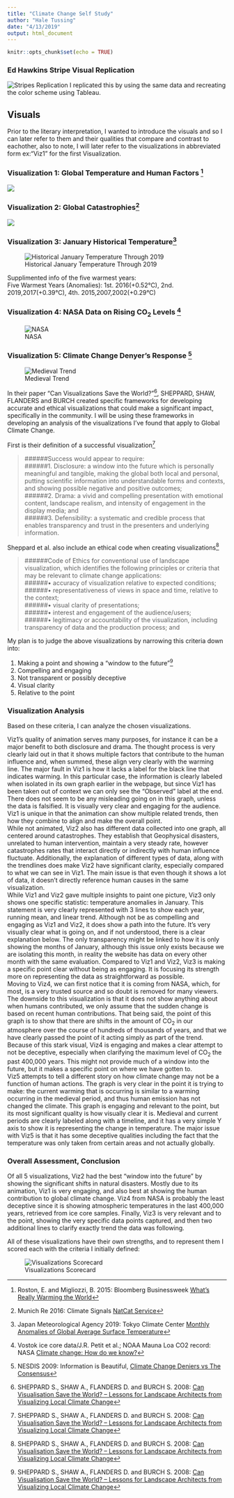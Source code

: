 ```yaml
---
title: "Climate Change Self Study"
author: "Hale Tussing"
date: "4/13/2019"
output: html_document
---
```


```r
knitr::opts_chunk$set(echo = TRUE)
```

### Ed Hawkins Stripe Visual Replication
![Stripes Replication](Ed Hawkins Stripes Replication.png)
I replicated this by using the same data and recreating the color scheme using Tableau.



## Visuals

Prior to the literary interpretation, I wanted to introduce the visuals and so I can later refer to them and their qualities that compare and contrast to eachother, also to note, I will later refer to the visualizations in abbreviated form ex:"Viz1" for the first Visualization.


### Visualization 1: Global Temperature and Human Factors [^1]
![](HF vs GT.gif)



### Visualization 2: Global Catastrophies[^2]

![](Natural Catastrophies.png)

### Visualization 3: January Historical Temperature[^3]

![Historical January Temperature Through 2019](Jan Temp History.png)

Supplimented info of the five warmest years:<br>
Five Warmest Years (Anomalies): 1st. 2016(+0.52°C), 2nd. 2019,2017(+0.39°C), 4th. 2015,2007,2002(+0.29°C)


### Visualization 4: NASA Data on Rising CO<sub>2</sub> Levels [^4]

![NASA](NASA RISING TEMP.png)


### Visualization 5: Climate Change Denyer's Response [^5]

![Medieval Trend](Medieval Trend.png)



In their paper "Can Visualizations Save the World?"[^6], SHEPPARD, SHAW, FLANDERS and BURCH created specific frameworks for developing accurate and ethical visualizations that could make a significant impact, specifically in the community. I will be using these frameworks in developing an analysis of the visualizations I've found that apply to Global Climate Change.

First is their definition of a successful visualization[^6]

>######Success would appear to require: <br>
>######1. Disclosure: a window into the future which is personally meaningful and tangible, making the global both local and personal, putting scientific information into understandable forms and contexts, and showing possible negative and positive outcomes;<br>
>######2. Drama: a vivid and compelling presentation with emotional content, landscape realism, and intensity of engagement in the display media; and <br>
>######3. Defensibility: a systematic and credible process that enables transparency and trust in the presenters and underlying information. 

Sheppard et al. also include an ethical code when creating visualizations[^6]

>######Code of Ethics for conventional use of landscape visualization, which identifies the following principles or criteria that may be relevant to climate change applications:<br>
######• accuracy of visualization relative to expected conditions; <br>
######• representativeness of views in space and time, relative to the context; <br>
######• visual clarity of presentations; <br>
######• interest and engagement of the audience/users; <br>
######• legitimacy or accountability of the visualization, including transparency of data and the production process; and <br>


My plan is to judge the above visualizations by narrowing this criteria down into:
<ol>
<li> Making a point and showing a "window to the future"[^6]
<li> Compelling and engaging
<li> Not transparent or possibly deceptive
<li> Visual clarity
<li> Relative to the point
</ol>

### Visualization Analysis

Based on these criteria, I can analyze the chosen visualizations.

Viz1's quality of animation serves many purposes, for instance it can be a major benefit to both disclosure and drama. The thought process is very clearly laid out in that it shows multiple factors that contribute to the human influence and, when summed, these align very clearly with the warming line. The major fault in Viz1 is how it lacks a label for the black line that indicates warming. In this particular case, the information is clearly labeled when isolated in its own graph earlier in the webpage, but since Viz1 has been taken out of context we can only see the "Observed" label at the end. There does not seem to be any misleading going on in this graph, unless the data is falsified. It is visually very clear and engaging for the audience. Viz1 is unique in that the animation can show multiple related trends, then how they combine to align and make the overall point.
<br>While not animated, Viz2 also has different data collected into one graph, all centered around catastrophes. They establish that Geophysical disasters, unrelated to human intervention, maintain a very steady rate, however catastrophes rates that interact directly or indirectly with human influence fluctuate. Additionally, the explanation of different types of data, along with the trendlines does make Viz2 have significant clarity, especially compared to what we can see in Viz1. The main issue is that even though it shows a lot of data, it doesn’t directly reference human causes in the same visualization.<br>
While Viz1 and Viz2 gave multiple insights to paint one picture, Viz3 only shows one specific statistic: temperature anomalies in January. This statement is very clearly represented with 3 lines to show each year, running mean, and linear trend. Although not be as compelling and engaging as Viz1 and Viz2, it does show a path into the future. It’s very visually clear what is going on, and if not understood, there is a clear explanation below. The only transparency might be linked to how it is only showing the months of January, although this issue only exists because we are isolating this month, in reality the website has data on every other month with the same evaluation. Compared to Viz1 and Viz2, Viz3 is making a specific point clear without being as engaging. It is focusing its strength more on representing the data as straightforward as possible. <br>
Moving to Viz4, we can first notice that it is coming from NASA, which, for most, is a very trusted source and so doubt is removed for many viewers. The downside to this visualization is that it does not show anything about when humans contributed, we only assume that the sudden change is based on recent human contributions. That being said, the point of this graph is to show that there are shifts in the amount of CO<sub>2</sub> in our atmosphere over the course of hundreds of thousands of years, and that we have clearly passed the point of it acting simply as part of the trend. Because of this stark visual, Viz4 is engaging and makes a clear attempt to not be deceptive, especially when clarifying the maximum level of CO<sub>2</sub> the past 400,000 years. This might not provide much of a window into the future, but it makes a specific point on where we have gotten to.<br>
Viz5 attempts to tell a different story on how climate change may not be a function of human actions. The graph is very clear in the point it is trying to make: the current warming that is occurring is similar to a warming occurring in the medieval period, and thus human emission has not changed the climate. This graph is engaging and relevant to the point, but its most significant quality is how visually clear it is. Medieval and current periods are clearly labeled along with a timeline, and it has a very simple Y axis to show it is representing the change in temperature. The major issue with Viz5 is that it has some deceptive qualities including the fact that the temperature was only taken from certain areas and not actually globally.<br>


### Overall Assessment, Conclusion

Of all 5 visualizations, Viz2 had the best "window into the future" by showing the significant shifts in natural disasters. Mostly due to its animation, Viz1 is very engaging, and also best at showing the human contribution to global climate change. Viz4 from NASA is probably the least deceptive since it is showing atmospheric temperatures in the last 400,000 years, retrieved from ice core samples. Finally, Viz3 is very relevant and to the point, showing the very specific data points captured, and then two additional lines to clarify exactly trend the data was following. <br>

All of these visualizations have their own strengths, and to represent them I scored each with the criteria I initially defined:


![Visualizations Scorecard](Visualizations Scorecard.png)

[^1]: Roston, E. and Migliozzi, B.  2015: Bloomberg Businessweek [What's Really Warming the World](https://www.bloomberg.com/graphics/2015-whats-warming-the-world/)

[^2]: Munich Re 2016: Climate Signals [NatCat Service](https://climatenexus.org/climate-news-archive/extreme-weather/infographics-climate-change-and-hurricanes/)

[^3]: Japan Meteorological Agency 2019: Tokyo Climate Center [Monthly Anomalies of Global Average Surface Temperature](http://ds.data.jma.go.jp/tcc/tcc/products/gwp/temp/jan_wld.html)

[^4]: Vostok ice core data/J.R. Petit et al.; NOAA Mauna Loa CO2 record: NASA [Climate change: How do we know?](https://climate.nasa.gov/evidence/)

[^5]: NESDIS 2009: Information is Beautiful, [Climate Change Deniers vs The Consensus](https://informationisbeautiful.net/visualizations/climate-change-deniers-vs-the-consensus/)

[^6]: SHEPPARD S., SHAW A., FLANDERS D. and BURCH S. 2008: [Can Visualisation Save the World? – Lessons for Landscape Architects from Visualizing Local Climate Change](https://s3.amazonaws.com/academia.edu.documents/46930198/Buh_2-21.pdf?AWSAccessKeyId=AKIAIWOWYYGZ2Y53UL3A&Expires=1555009088&Signature=z0v6dwmPfzDB1ob%2F8dVIaRnPIcg%3D&response-content-disposition=inline%3B%20filename%3DCan_Visualisation_Save_the_World_Lessons.pdf)

